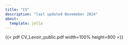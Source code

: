```yaml
---
title: "CV"
description: "last updated Novemeber 2024"
about:
  template: jolla
---
```




{{< pdf CV_Levoir_public.pdf width=100% height=800 >}}